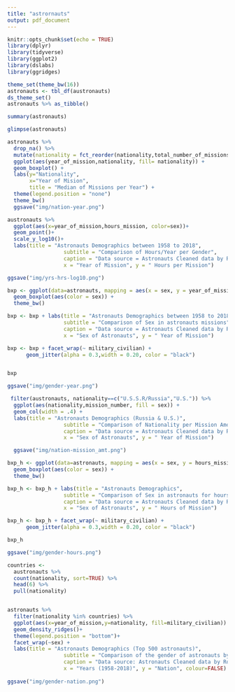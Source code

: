 ```yaml
---
title: "astrornauts"
output: pdf_document
---
```


```r
knitr::opts_chunk$set(echo = TRUE)
library(dplyr)
library(tidyverse)
library(ggplot2)
library(dslabs)
library(ggridges)

theme_set(theme_bw(16))
astronauts <- tbl_df(austronauts)
ds_theme_set()
astronauts %>% as_tibble()
```

```r
summary(astronauts)
```


```r
glimpse(astronauts)
```


```r
astronauts %>%
  drop_na() %>%
  mutate(nationality = fct_reorder(nationality,total_number_of_missions, .fun='median')) %>%
  ggplot(aes(year_of_mission,nationality, fill= nationality)) +
  geom_boxplot() +
  labs(y="Nationality", 
       x="Year of Mision",
       title = "Median of Missions per Year") +
  theme(legend.position = "none")
  theme_bw()
  ggsave("img/nation-year.png")

```

```r
austronauts %>% 
  ggplot(aes(x=year_of_mission,hours_mission, color=sex))+
  geom_point()+
  scale_y_log10()+
  labs(title = "Astronauts Demographics between 1958 to 2018",
                  subtitle = "Comparison of Hours/Year per Gender",
                  caption = "Data source = Astronauts Cleaned data by Rolando Acosta",
                  x = "Year of Mission", y = " Hours per Mission")

ggsave("img/yrs-hrs-log10.png")
```

```r
bxp <- ggplot(data=astronauts, mapping = aes(x = sex, y = year_of_mission)) + 
  geom_boxplot(aes(color = sex)) +
  theme_bw()

bxp <- bxp + labs(title = "Astronauts Demographics between 1958 to 2018",
                  subtitle = "Comparison of Sex in astronauts missions",
                  caption = "Data source = Astronauts Cleaned data by Rolando Acosta",
                  x = "Sex of Astronauts", y = " Year of Mission")

bxp <- bxp + facet_wrap(~ military_civilian) +
      geom_jitter(alpha = 0.3,width = 0.20, color = "black")


bxp

ggsave("img/gender-year.png")
```

```r
 filter(austronauts, nationality==c("U.S.S.R/Russia","U.S.")) %>%
  ggplot(aes(nationality,mission_number, fill = sex)) + 
  geom_col(width = .4) +
  labs(title = "Astronauts Demographics (Russia & U.S.)",
                  subtitle = "Comparison of Nationality per Mission Amount",
                  caption = "Data source = Astronauts Cleaned data by Rolando Acosta",
                  x = "Sex of Astronauts", y = " Year of Mission")

  ggsave("img/nation-mission_amt.png")
```


```r
bxp_h <- ggplot(data=astronauts, mapping = aes(x = sex, y = hours_mission)) + 
  geom_boxplot(aes(color = sex)) +
  theme_bw()

bxp_h <- bxp_h + labs(title = "Astronauts Demographics",
                  subtitle = "Comparison of Sex in astronauts for hours/missions",
                  caption = "Data source = Astronauts Cleaned data by Rolando Acosta",
                  x = "Sex of Astronauts", y = " Hours of Mission")

bxp_h <- bxp_h + facet_wrap(~ military_civilian) +
      geom_jitter(alpha = 0.3,width = 0.20, color = "black")

bxp_h

ggsave("img/gender-hours.png")


```

```r
countries <- 
  austronauts %>% 
  count(nationality, sort=TRUE) %>%
  head(6) %>%
  pull(nationality)


astronauts %>%
  filter(nationality %in% countries) %>%
  ggplot(aes(x=year_of_mission,y=nationality, fill=military_civilian)) +
  geom_density_ridges()+
  theme(legend.position = "bottom")+
  facet_wrap(~sex) +
  labs(title = "Astronauts Demographics (Top 500 astronauts)",
                  subtitle = "Comparison of the gender of astronauts by nation",
                  caption = "Data source: Astronauts Cleaned data by Rolando Acosta",
                  x = "Years (1958-2018)", y = "Nation", colour=FALSE)
  
ggsave("img/gender-nation.png")

 
  
```

